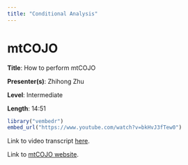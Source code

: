```yaml
---
title: "Conditional Analysis"
---
```


# mtCOJO

**Title**: How to perform mtCOJO

**Presenter(s)**: Zhihong Zhu

**Level**: Intermediate

**Length**: 14:51

```r
library("vembedr")
embed_url("https://www.youtube.com/watch?v=bkHvJ3fTew0")
```

Link to video transcript [here](software_conditional_transcript.qmd#sec-video1).

Link to [mtCOJO website](https://yanglab.westlake.edu.cn/software/gcta/#mtCOJO).
